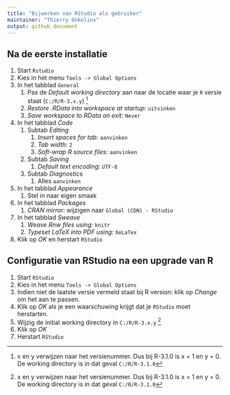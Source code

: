 ```yaml
---
title: "Bijwerken van RStudio als gebruiker"
maintainer: "Thierry Onkelinx"
output: github_document
---
```


## Na de eerste installatie

1. Start `Rstudio`
1. Kies in het menu `Tools -> Global Options`
1. In het tabblad `General`
    1. Pas de _Default working directory_ aan naar de locatie waar je `R` versie staat (`C:/R/R-3.x.y`) [^1]
    1. _Restore .RData into workspace at startup:_ `uitvinken`
    1. _Save workspace to.RData on exit:_ `Never`
1. In het tabblad _Code_
    1. Subtab _Editing_
        1. _Insert spaces for tab:_ `aanvinken`
        1. _Tab width:_ `2`
        1. _Soft-wrap R source files:_ `aanvinken`
    1. Subtab _Saving_
        1. _Default text encoding:_ `UTF-8`
    1. Subtab _Diagnostics_
        1. Alles `aanvinken`
1. In het tabblad _Appearance_ 
    1. Stel in naar eigen smaak
1. In het tabblad _Packages_
    1. _CRAN mirror:_ wijzigen naar `Global (CDN) - RStudio`
1. In het tabblad _Sweave_
    1. _Weave Rnw files using:_ `knitr`
    1. _Typeset LaTeX into PDF using:_ `XeLaTex`
1. Klik op _OK_ en herstart `RStudio`

## Configuratie van RStudio na een upgrade van R

1. Start `RStudio`
1. Kies in het menu `Tools -> Global Options`
1. Indien niet de laatste versie vermeld staat bij R version: klik op _Change_ om het aan te passen.
1. Klik op _OK_ als je een waarschuwing krijgt dat je `RStudio` moet herstarten.
1. Wijzig de initial working directory in `C:/R/R-3.x.y` [^1]
1. Klik op _OK_
1. Herstart `RStudio`

[^1]: x en y verwijzen naar het versienummer. Dus bij R-3.1.0 is x = 1 en y = 0. De working directory is in dat geval `C:/R/R-3.1.0`
